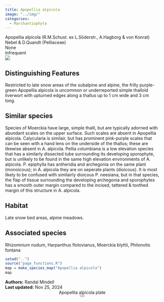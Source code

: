```yaml
---
title: Apopellia alpicola
image: "../img/"
categories:
  - Marchantiophyta
---
```


<div class="info-panel">
 <div class="info-top">
  <div class="taxon-scientific"><span class="taxon-name">Apopellia alpicola</span> <span class="taxon-authority">(R.M.Schust. ex L.Söderstr., A.Hagborg &amp; von Konrat) Nebel &amp; D.Quandt</span> <span class="taxon-family">(Pelliaceae)</span></div>
  <div class="taxon-common">None</div>
 </div>
 <div class="info-bottom">
  <div class="taxon-qnd"></div>
  <div class="taxon-abundance">Infrequent</div>
 </div>
</div>
<div class="imerss-content-frame">
 <div class="imerss-image-header">
  <div class="imerss-image-holder imerss-column-left" data-toggle="tooltip" style="background-image: url(../img/)" title="">
  </div>

  <div class="imerss-image-holder imerss-column-right" data-toggle="tooltip" style="background-image: url(../img/)" title="">
  </div>
 
 </div>
 <div class="imerss-content-lower">
  <div class="imerss-column-left">
  <div class="tab-microscope" data-micromodal-trigger="modal-plate">
  <img src="../img/bryo guide microscope.png"/>
  </div>

<h2>Distinguishing Features</h2>

Restricted to late snow areas of the subalpine and alpine, the frilly purple-green Apopellia alpicola is uncommon or underreported simple thalloid liverwort with upturned edges along a thallus up to 1 cm wide and 3 cm long.  

<h2>Similar species</h2>

Species of Moerckia have large, simple thalli, but are typically adorned with abundant scales on the upper surface. Such scales are absent in Apopellia alpicola. Calycularia is similair, but has prominent pink-purple scales that can be seen with a hand lens on the underside of the thallus; these are likewise absent in A. alpicola. Pellia columbiana is a low elevation species that has a similarly dissected tube surrounding its developing sporophyte, but is unlikely to be found in the same high elevation environments of A. alpicola. P. epiphylla has antheridia and archegonia on the same plant (monoicous); in A. alpicola they are on seperate plants (dioicous). It is most likely to be confused with similairly dioicous P. neesiana, but in that species, the flap of tissue surrounding the developing archegonia and sporophytes has a smooth outer margin compared to the incised, tattered &amp; toothed margin of this structure in A. alpicola. 

<h2>Habitat</h2>

Late snow bed areas, alpine meadows.

<h2>Associated species</h2>

Rhizomnium nudum, Harpanthus flotovianus, Moerckia blyttii, Philonotis fontana
</div>

<div class="imerss-column-right">

<div class="imerss-image-holder imerss-column-right" data-toggle="tooltip" style="background-image: url(../img/)" title="">
</div>

<div class="imerss-map-holder">
```r
setwd("..")
source("page_functions.R")
map = make_species_map("Apopellia alpicola")
map
```
</div>

</div>

</div>
</div>

<div class="taxon-footer">
 <div class="taxon-authors"><b>Authors:</b> <span>Randal Mindell</span></div>
 <div class="taxon-update"><b>Last updated:</b> <span>Nov 25, 2024</span></div>
</div>

<div class="modal micromodal-slide" id="modal-plate" aria-hidden="true">
 <div class="modal__overlay" tabindex="-1" data-micromodal-close>
  <div class="modal__container" role="dialog" aria-modal="true" aria-labelledby="modal-plate-title" >
   <header class="modal__header">
   <div class="modal__title" id="modal-plate-title">
  Apopellia alpicola plate
   </div>
   <button class="modal__close" aria-label="Close" data-micromodal-close></button>
   </header>
  <div class="modal__content" id="modal-plate-content">
   <div class="imerss-image-holder" data-toggle="tooltip" style="background-image: url(../img/)" title="">
  </div>
  </div>
  </div>
 </div>
</div>

<script src="../js/micromodal.min.js"></script>
<link href="../css/style-taxon.css" rel="stylesheet">
<link href="../css/micromodal.css" rel="stylesheet">

<script>
MicroModal.init();
</script>

